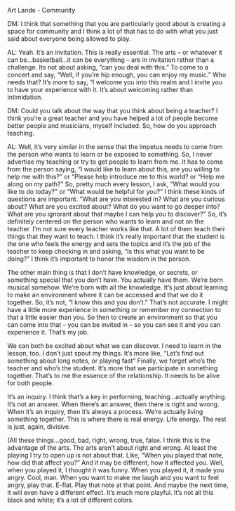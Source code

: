 Art Lande - Community

DM: I think that something that you are particularly good about is creating a space for community and I think a lot of that has to do with what you just said about everyone being allowed to play.

AL: Yeah.  It’s an invitation.  This is really essential.  The arts – or whatever it can be…basketball…it can be everything – are in invitation rather than a challenge. Its not about asking, “can you deal with this.”  To come to a concert and say, “Well, if you’re hip enough, you can enjoy my music.”  Who needs that?  It’s more to say, “I welcome you into this realm and I invite you to have your experience with it.  It’s about welcoming rather than intimidation.

DM: Could you talk about the way that you think about being a teacher?  I think you’re a great teacher and you have helped a lot of people become better people and musicians, myself included.  So, how do you approach teaching.

AL: Well, it’s very similar in the sense that the impetus needs to come from the person who wants to learn or be exposed to something.  So, I never advertise my teaching or try to get people to learn from me.  It has to come from the person saying, “I would like to learn about this, are you willing to help me with this?” or “Please help introduce me to this world? or “Help me along on my path?”  So, pretty much every lesson, I ask, “What would you like to do today?" or “What would be helpful for you?”  I think these kinds of questions are important.  “What are you interested in?  What are you curious about?  What are you excited about?  What do you want to go deeper into?  What are you ignorant about that maybe I can help you to discover?"  So, it’s definitely centered on the person who wants to learn and not on the teacher.  I’m not sure every teacher works like that.  A lot of them teach their things that they want to teach.  I think it’s really important that the student is the one who feels the energy and sets the topics and it’s the job of the teacher to keep checking in and asking, “Is this what you want to be doing?”  I think it’s important to honor the wisdom in the person. 

 The other main thing is that I don’t have knowledge, or secrets, or something special that you don’t have.  You actually have them.  We’re born musical somehow.  We’re born with all the knowledge.  It’s just about learning to make an environment where it can be accessed and that we do it together.  So, it’s not, “I know this and you don’t.”  That’s not accurate.  I might have a little more experience in something or remember my connection to that a little easier than you.  So then to create an environment so that you can come into that – you can be invited in – so you can see it and you can experience it.  That’s my job. 

 We can both be excited about what we can discover.  I need to learn in the lesson, too.  I don’t just spout my things.  It’s more like, “Let’s find out something about long notes, or playing fast” Finally, we forget who’s the teacher and who’s the student.  It’s more that we participate in something together.  That’s to me the essence of the relationship.  It needs to be alive for both people.

 It’s an inquiry.  I think that’s a key in performing, teaching…actually anything.  It’s not an answer.  When there’s an answer, then there is right and wrong.  When it’s an inquiry, then it’s always a process.  We’re actually living something together.  This is where there is real energy.  Life energy.  The rest is just, again, divisive. 

(All these things…good, bad, right, wrong, true, false.  I think this is the advantage of the arts.  The arts aren’t about right and wrong.  At least the playing I try to open up is not about that.  Like, “When you played that note, how did that affect you?”  And it may be different, how it affected you.  Well, when you played it, I thought it was funny.  When you played it, it made you angry.  Cool, man.  When you want to make me laugh and you want to feel angry, play that.  E-flat.  Play that note at that point.  And maybe the next time, it will even have a different effect.  It’s much more playful.  It’s not all this black and white; it’s a lot of different colors.
